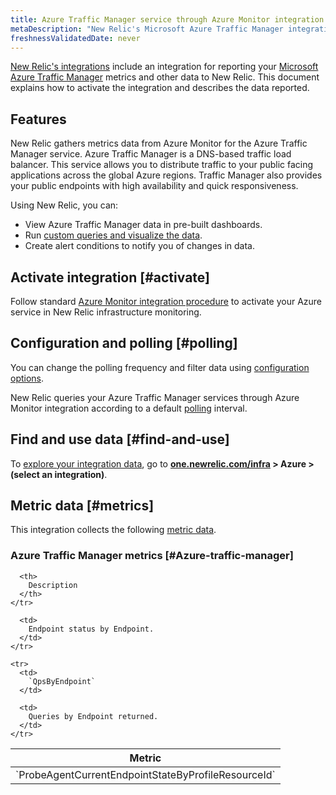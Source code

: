 ```yaml
---
title: Azure Traffic Manager service through Azure Monitor integration
metaDescription: "New Relic's Microsoft Azure Traffic Manager integration: what data it reports and how to enable it."
freshnessValidatedDate: never
---
```


[New Relic's integrations](/docs/infrastructure/integrations-getting-started/getting-started/introduction-infrastructure-integrations) include an integration for reporting your [Microsoft Azure Traffic Manager](https://learn.microsoft.com/en-us/azure/traffic-manager) metrics and other data to New Relic. This document explains how to activate the integration and describes the data reported.

## Features

New Relic gathers metrics data from Azure Monitor for the Azure Traffic Manager service. Azure Traffic Manager is a DNS-based traffic load balancer. This service allows you to distribute traffic to your public facing applications across the global Azure regions. Traffic Manager also provides your public endpoints with high availability and quick responsiveness.

Using New Relic, you can:

* View Azure Traffic Manager data in pre-built dashboards.
* Run [custom queries and visualize the data](/docs/infrastructure/integrations-getting-started/getting-started/use-integration-data-new-relic-insights).
* Create alert conditions to notify you of changes in data.

## Activate integration [#activate]

Follow standard [Azure Monitor integration procedure](/docs/infrastructure/microsoft-azure-integrations/azure-integrations-list/azure-monitor) to activate your Azure service in New Relic infrastructure monitoring.

## Configuration and polling [#polling]

You can change the polling frequency and filter data using [configuration options](/docs/infrastructure/microsoft-azure-integrations/azure-integrations-list/azure-monitor/#settings).

New Relic queries your Azure Traffic Manager services through Azure Monitor integration according to a default [polling](/docs/infrastructure/microsoft-azure-integrations/azure-integrations-list/azure-monitor/#settings) interval.

## Find and use data [#find-and-use]

To [explore your integration data](/docs/infrastructure/integrations/find-use-infrastructure-integration-data), go to **[one.newrelic.com/infra](https://one.newrelic.com/infra) > Azure > (select an integration)**.

## Metric data [#metrics]

This integration collects the following [metric data](/docs/infrastructure/integrations-getting-started/getting-started/understand-integration-data-data-types#metric).

### Azure Traffic Manager metrics [#Azure-traffic-manager]

<table>
  <thead>
    <tr>
      <th style={{ width: "300px" }}>
        Metric
      </th>

      <th>
        Description
      </th>
    </tr>
  </thead>

  <tbody>
    <tr>
      <td>
        `ProbeAgentCurrentEndpointStateByProfileResourceId`
      </td>

      <td>
        Endpoint status by Endpoint.
      </td>
    </tr>

    <tr>
      <td>
        `QpsByEndpoint`
      </td>

      <td>
        Queries by Endpoint returned.
      </td>
    </tr>
  </tbody>
</table>
